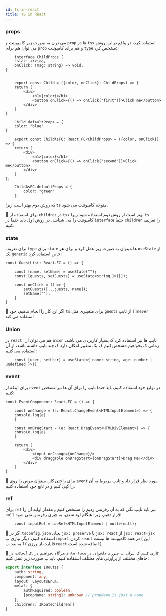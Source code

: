 ```yaml
---
id: ts-in-react
title: TS in React
---
```


### props

می توان به صورت زیر کامپوننت و `prop` ها در `tsx` استفاده کرد، در واقع در این روش می توان هم برای `prop` و هم برای کامپوننت `type` مشخص کرد:

```tsx
    interface ChildProps {
    color: string;
    onClick: (msg: string) => void;
}


    export const Child = ({color, onClick}: ChildProps) => {
    return (
        <div>
            <h1>{color}</h1>
            <button onClick={() => onClick("first")}>Click me</button>
        </div>
    )
}

    Child.defaultProps = {
    color: "blue"
}

    export const ChildAsFC: React.FC<ChildProps> = ({color, onClick}) => {
    return (
        <div>
            <h1>{color}</h1>
            <button onClick={() => onClick("second")}>Click me</button>
        </div>
    )
};

    ChildAsFC.defaultProps = {
        color: "green"
    }
```

که روش دوم بهتر است زیرا `ts` متوجه کامپوننت می شود.

🎉 برای استفاده از `children` در  `tsx` بهتر است از روش دوم استفاده شود زیرا `ts` کامپوننت را می شناسد، در روش اول باید حتما در `interface` حتما `children` را تعریف کنیم.

### state

برای تعریف `type` برای `state` ها میتوان به صورت زیر عمل کرد و برای هر `useState` از یک `generic` خاص استفاده کرد:

```tsx
const GuestList: React.FC = () => {

    const [name, setName] = useState("");
    const [guests, setGuests] = useState<string[]>([]);

    const onClick = () => {
        setGuests([...guests, name]);
        setName("");
    }
}
```

🎉 اگر این کار را انجام ندهیم، خود `ts` برای متغییری مثل `guests` از تایپ `[]never` استفاده می کند

### Union

در `react ` هم می توان از `union` تایپ ها نیز استفاده کرد ک بسیار کاربردی می باشد، زمانی ک بخواهیم مشخص کنیم ک یک متغییر امکان دارد ک چند تایپ داشته باشد، از آن استفاده می کنیم:

```tsx
    const [user, setUser] = useState<{ name: string, age: number | undefined }>()
```

### event

برای اینکه از `event` در توابع خود استفاده کنیم، باید حتما تایپ را برای آن ها نیز مشخص کنیم:

```tsx
const EventComponent: React.FC = () => {

    const onChange = (e: React.ChangeEvent<HTMLInputElement>) => {
    console.log(e)
    }

    const onDragStart = (e: React.DragEvent<HTMLDivElement>) => {
    console.log(e)
    }

    return (
        <div>
            <input onChange={onChange}/>
            <div draggable onDragStart={onDragStart}>Drag Me!</div>
        </div>
    )
}
```

🎉 برای راحتی کار، میتوان موس را روی `event` مورد نظر قرار داد و تایپ مربوط  به آن را کپی کنیم و در تابع خود استفاده کنیم.

### ref

برای `ref` نیز باید تایپ تگی که به آن رفرنس زدیم را مشخص کنیم و مقدار اولیه آن را `null` قرار دهیم، زیرا هنگام لود شدن، به چیزی رفرنس نمی شود:

```tsx
    const inputRef = useRef<HTMLInputElement | null>(null);
```

🎉 اگر در `tsconfig.json` بجای `jsx: preserve` یا `jsx: react` از `jsx: react-jsx` استفاده کنیم، دیگر نیازی ب `import` کردن `react` در همه کامپوننت ها نیست ( این قابلیت از ورژن 17 به بعد ب `react` اضافه شده است )

🎉 هرگاه بخواهیم در یک آبجکت در `interface` کاری کنیم ک بتوان ب صورت دلخواه، در جاهای مختلف از پراپرتی های مختلف استفاده کنیم، باید ب صورت زیر عمل کنیم:

```ts
export interface IRoutes {
    path: string,
    component: any,
    layout: LayoutsEnum,
    meta?: {
        authRequired: boolean,
        [propName: string]: unknown // propName is just a name
    },
    children?: IRouteChildren[]
}
```
